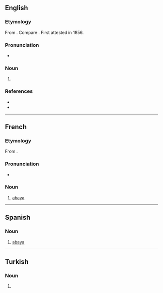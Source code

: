 ==English==
{{wikipedia}}

===Etymology===
From {{etyl|ar|en}} {{m|ar|عَبَايَة}}. Compare {{m|en|aba}}. First attested in 1856.

===Pronunciation===
* {{a|GenAm}} {{IPA|/əˈbeɪ.jə/|lang=en}}

===Noun===
{{en-noun}}

# {{synonym of|aba|lang=en}}

===References===
* {{R:MW3 1976}}
* {{R:SOED5|page=2}}

----

==French==

===Etymology===
From {{etyl|ar|fr}} {{m|ar|عَبَايَة}}.

===Pronunciation===
* {{fr-IPA}}

===Noun===
{{fr-noun|f}}

# [[#English|abaya]]

----

==Spanish==

===Noun===
{{es-noun|f}}

# [[#English|abaya]]

----

==Turkish==

===Noun===
{{tr-noun-form}}

# {{inflection of|aba||dat|s|lang=tr}}